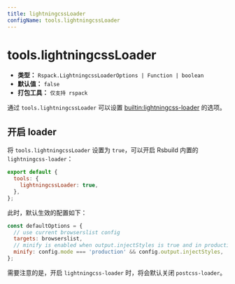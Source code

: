 ```yaml
---
title: lightningcssLoader
configName: tools.lightningcssLoader
---
```


# tools.lightningcssLoader

- **类型：** `Rspack.LightningcssLoaderOptions | Function | boolean`
- **默认值：** `false`
- **打包工具：** `仅支持 rspack`

通过 `tools.lightningcssLoader` 可以设置 [builtin:lightningcss-loader](https://rspack.dev/guide/features/builtin-lightningcss-loader) 的选项。

## 开启 loader

将 `tools.lightningcssLoader` 设置为 `true`，可以开启 Rsbuild 内置的 `lightningcss-loader`：

```js
export default {
  tools: {
    lightningcssLoader: true,
  },
};
```

此时，默认生效的配置如下：

```js
const defaultOptions = {
  // use current browserslist config
  targets: browserslist,
  // minify is enabled when output.injectStyles is true and in production mode
  minify: config.mode === 'production' && config.output.injectStyles,
};
```

需要注意的是，开启 `lightningcss-loader` 时，将会默认关闭 `postcss-loader`。


<RsbuildConfig configName="tools.lightningcssLoader" />
